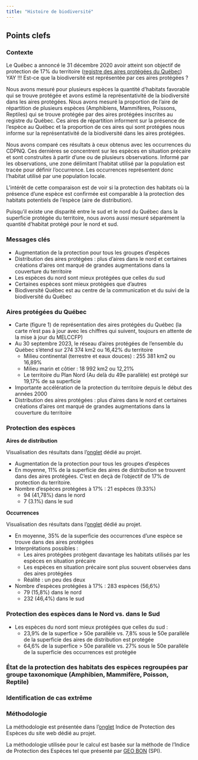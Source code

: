 ```yaml
---
title: "Histoire de biodiversité"
---
```


## Points clefs

### Contexte

Le Québec a annoncé le 31 décembre 2020 avoir atteint son objectif de protection de 17% du territoire ([registre des aires protégées du Québec](https://www.environnement.gouv.qc.ca/biodiversite/aires_protegees/registre/)) YAY !!! Est-ce que la biodiversité est représentée par ces aires protégées ?

Nous avons mesuré pour plusieurs espèces la quantité d'habitats favorable qui se trouve protégée et avons estimé la représentativité de la biodiversité dans les aires protégées. Nous avons mesuré la proportion de l'aire de répartition de plusieurs espèces (Amphibiens, Mammifères, Poissons, Reptiles) qui se trouve protégée par des aires protégées inscrites au registre du Québec. Ces aires de répartition informent sur la présence de l'espèce au Québec et la proportion de ces aires qui sont protégées nous informe sur la représentativité de la biodiversité dans les aires protégées.

Nous avons comparé ces résultats à ceux obtenus avec les occurrences du CDPNQ. Ces dernières se concentrent sur les espèces en situation précaire et sont construites à partir d'une ou de plusieurs observations. Informé par les observations, une zone délimitant l'habitat utilisé par la population est tracée pour définir l'occurrence. Les occurrences représentent donc l'habitat utilisé par une population locale. 

L'intérêt de cette comparaison est de voir si la protection des habitats où la présence d'une espèce est confirmée est comparable à la protection des habitats potentiels de l'espèce (aire de distribution). 

Puisqu'il existe une disparité entre le sud et le nord du Québec dans la superficie protégée du territoire, nous avons aussi mesuré séparément la quantité d'habitat protégé pour le nord et sud.

### Messages clés

- Augmentation de la protection pour tous les groupes d'espèces
- Distribution des aires protégées : plus d'aires dans le nord et certaines créations d'aires ont marqué de grandes augmentations dans la couverture du territoire
- Les espèces du nord sont mieux protégées que celles du sud
- Certaines espèces sont mieux protégées que d'autres
- Biodiversité Québec est au centre de la communication et du suivi de la biodiversité du Québec


### Aires protégées du Québec
- Carte (figure 1) de représentation des aires protégées du Québec (la carte n'est pas à jour avec les chiffres qui suivent, toujours en attente de la mise à jour du MELCCFP)
- Au 30 septembre 2023, le réseau d’aires protégées de l’ensemble du Québec s’étend sur 274 374 km2 ou 16,42% du territoire
  - Milieu continental (terrestre et eaux douces) : 255 381 km2 ou 16,89%
  - Milieu marin et côtier : 18 992 km2 ou 12,21%
  - Le territoire du Plan Nord (Au delà du 49e parallèle) est protégé sur 19,17% de sa superficie
- Importante accélération de la protection du territoire depuis le début des années 2000
- Distribution des aires protégées : plus d'aires dans le nord et certaines créations d'aires ont marqué de grandes augmentations dans la couverture du territoire

### Protection des espèces

**Aires de distribution**

Visualisation des résultats dans l'[onglet](https://reseaubiodiversitequebec.github.io/SPI_website/2_Ranges_SPI_visual.html) dédié au projet.

- Augmentation de la protection pour tous les groupes d'espèces
- En moyenne, 11% de la superficie des aires de distribution se trouvent dans des aires protégées. C'est en deçà de l'objectif de 17% de protection du territoire.
- Nombre d'espèces protégées à 17% : 21 espèces (9.33%)
  - 94 (41,78%) dans le nord
  - 7 (3.1%) dans le sud

**Occurrences**

Visualisation des résultats dans l'[onglet](https://reseaubiodiversitequebec.github.io/SPI_website/2_Occurrences_SPI_visual.html) dédié au projet.

- En moyenne, 35% de la superficie des occurrences d'une espèce se trouve dans des aires protégées
- Interprétations possibles : 
  - Les aires protégées protègent davantage les habitats utilisés par les espèces en situation précaire
  - Les espèces en situation précaire sont plus souvent observées dans des aires protégées
  - Réalité : un peu des deux
- Nombre d'espèces protégées à 17% : 283 espèces (56,6%)
  - 79 (15,8%) dans le nord
  - 232 (46,4%) dans le sud

### Protection des espèces dans le Nord vs. dans le Sud
- Les espèces du nord sont mieux protégées que celles du sud : 
  - 23,9% de la superfice > 50e parallèle vs. 7,8% sous le 50e parallèle de la superficie des aires de distribution est protégée
  - 64,6% de la superfice > 50e parallèle vs. 27% sous le 50e parallèle de la superficie des occurrences est protégée

### État de la protection des habitats des espèces regroupées par groupe taxonomique (Amphibien, Mammifère, Poisson, Reptile)

### Identification de cas extrême

### Méthodologie

La méthodologie est présentée dans l'[onglet](https://reseaubiodiversitequebec.github.io/SPI_website/indic_protec_esp.html) Indice de Protection des Espèces du site web dédié au projet.

La méthodologie utilisée pour le calcul est basée sur la méthode de l'Indice de Protection des Espèces tel que présenté par [GEO BON](https://geobon.org/ebvs/indicators/species-protection-index/) (SPI). 
